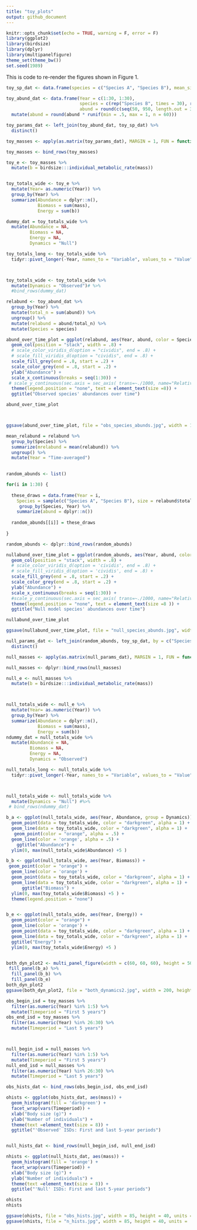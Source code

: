 ```yaml
---
title: "toy_plots"
output: github_document
---
```


```r
knitr::opts_chunk$set(echo = TRUE, warning = F, error = F)
library(ggplot2)
library(birdsize)
library(dplyr)
library(multipanelfigure)
theme_set(theme_bw())
set.seed(1989)
```


This is code to re-render the figures shown in Figure 1. 

```r

toy_sp_dat <- data.frame(species = c("Species A", "Species B"), mean_size = c(25, 50), sd_size = c(1.7, 3.5))

toy_abund_dat <- data.frame(Year = c(1:30, 1:30), 
                            species = c(rep("Species B", times = 30), rep("Species A", times = 30)),
                            abund = round(c(seq(50, 950, length.out = 30), seq(950, 50, length.out = 30)))) %>%
  mutate(abund = round(abund * runif(min = .5, max = 1, n = 60)))

toy_params_dat <- left_join(toy_abund_dat, toy_sp_dat) %>%
  distinct()

toy_masses <- apply(as.matrix(toy_params_dat), MARGIN = 1, FUN = function(x) data.frame(Year = x[1], species = x[2], mass = rnorm(as.numeric(x[3]), as.numeric(x[4]), as.numeric(x[5]))), simplify = F)

toy_masses <- bind_rows(toy_masses)

```



```r

toy_e <- toy_masses %>%
  mutate(b = birdsize:::individual_metabolic_rate(mass)) 


toy_totals_wide <- toy_e %>%
  mutate(Year= as.numeric(Year)) %>%
  group_by(Year) %>%
  summarize(Abundance = dplyr::n(),
            Biomass = sum(mass),
            Energy = sum(b))

dummy_dat = toy_totals_wide %>%
  mutate(Abundance = NA,
         Biomass = NA,
         Energy = NA,
         Dynamics = "Null")

toy_totals_long <- toy_totals_wide %>%
  tidyr::pivot_longer(-Year, names_to = "Variable", values_to = "Value")



toy_totals_wide <- toy_totals_wide %>%
  mutate(Dynamics = "Observed")# %>%
  #bind_rows(dummy_dat)
```


```r

relabund <- toy_abund_dat %>%
  group_by(Year) %>%
  mutate(total_n = sum(abund)) %>%
  ungroup() %>%
  mutate(relabund = abund/total_n) %>%
  mutate(Species = species)

abund_over_time_plot = ggplot(relabund, aes(Year, abund, color = Species, fill = Species)) +
  geom_col(position = "stack", width = .8) +
  # scale_color_viridis_d(option = "cividis", end = .8) +
  # scale_fill_viridis_d(option = "cividis", end = .8) +
  scale_fill_grey(end = .8, start = .2) +
  scale_color_grey(end = .8, start = .2) +
  ylab("Abundance") +
  scale_x_continuous(breaks = seq(1:30)) +
 # scale_y_continuous(sec.axis = sec_axis( trans=~./1000, name="Relative abundance")) +
  theme(legend.position = "none", text = element_text(size =8)) +
  ggtitle("Observed species' abundances over time")

abund_over_time_plot




```

```r

ggsave(abund_over_time_plot, file = "obs_species_abunds.jpg", width = 100, height = 40, units = "mm" )

```

```r

mean_relabund = relabund %>%
  group_by(Species) %>%
  summarize(mrelabund = mean(relabund)) %>%
  ungroup() %>%
  mutate(Year = "Time-averaged")
  

```


```r


random_abunds <- list()

for(i in 1:30) {
  
  these_draws = data.frame(Year = i, 
    Species = sample(c("Species A", "Species B"), size = relabund$total_n[i], prob = c(mean_relabund$mrelabund), replace= T)) %>%
     group_by(Species, Year) %>%
    summarize(abund = dplyr::n())
  
  random_abunds[[i]] = these_draws
    
}

random_abunds <- dplyr::bind_rows(random_abunds)
```

```r


nullabund_over_time_plot = ggplot(random_abunds, aes(Year, abund, color = Species, fill = Species)) +
  geom_col(position = "stack", width = .8) +
  # scale_color_viridis_d(option = 'cividis', end = .8) +
  # scale_fill_viridis_d(option = 'cividis', end = .8) +
  scale_fill_grey(end = .8, start = .2) +
  scale_color_grey(end = .8, start = .2) +
  ylab("Abundance") +
  scale_x_continuous(breaks = seq(1:30)) +
  #scale_y_continuous(sec.axis = sec_axis( trans=~./1000, name="Relative abundance")) +
  theme(legend.position = "none", text = element_text(size =8 )) +
  ggtitle("Null model species' abundances over time")

nullabund_over_time_plot

```

```r
ggsave(nullabund_over_time_plot, file = "null_species_abunds.jpg", width = 100, height = 40, units = "mm" )

```

```r



null_params_dat <- left_join(random_abunds, toy_sp_dat, by = c("Species" = "species")) %>%
  distinct()

null_masses <- apply(as.matrix(null_params_dat), MARGIN = 1, FUN = function(x) data.frame(Year = x[2], species = x[1], mass = rnorm(as.numeric(x[3]), as.numeric(x[4]), as.numeric(x[5]))), simplify = F)

null_masses <- dplyr::bind_rows(null_masses)

null_e <- null_masses %>%
  mutate(b = birdsize:::individual_metabolic_rate(mass)) 



null_totals_wide <- null_e %>%
  mutate(Year= as.numeric(Year)) %>%
  group_by(Year) %>%
  summarize(Abundance = dplyr::n(),
            Biomass = sum(mass),
            Energy = sum(b))
ndummy_dat = null_totals_wide %>%
  mutate(Abundance = NA,
         Biomass = NA,
         Energy = NA,
         Dynamics = "Observed")

null_totals_long <- null_totals_wide %>%
  tidyr::pivot_longer(-Year, names_to = "Variable", values_to = "Value")



null_totals_wide <- null_totals_wide %>%
  mutate(Dynamics = "Null") #%>%
 # bind_rows(ndummy_dat)
```

```r


b_a <- ggplot(null_totals_wide, aes(Year, Abundance, group = Dynamics)) +
  geom_point(data = toy_totals_wide, color = "darkgreen", alpha = 1) +
  geom_line(data = toy_totals_wide, color = "darkgreen", alpha = 1) +
   geom_point(color = "orange", alpha = .5) +
  geom_line(color = 'orange', alpha = .5) +
    ggtitle("Abundance") +
  ylim(0, max(null_totals_wide$Abundance) +5 ) 

b_b <- ggplot(null_totals_wide, aes(Year, Biomass)) +
 geom_point(color = "orange") +
  geom_line(color = 'orange') +
  geom_point(data = toy_totals_wide, color = "darkgreen", alpha = 1) +
  geom_line(data = toy_totals_wide, color = "darkgreen", alpha = 1) +
      ggtitle("Biomass") +
  ylim(0, max(toy_totals_wide$Biomass) +5 ) +
  theme(legend.position = "none")


b_e <- ggplot(null_totals_wide, aes(Year, Energy)) +
  geom_point(color = "orange") +
  geom_line(color = 'orange') +
  geom_point(data = toy_totals_wide, color = "darkgreen", alpha = 1) +
  geom_line(data = toy_totals_wide, color = "darkgreen", alpha = 1) +
  ggtitle("Energy") +
  ylim(0, max(toy_totals_wide$Energy) +5 ) 


both_dyn_plot2 <- multi_panel_figure(width = c(60, 60, 60), height = 50, rows = 1,units = "mm", panel_label_type = "none") %>%
 fill_panel(b_a) %>%
  fill_panel(b_b) %>%
  fill_panel(b_e)
both_dyn_plot2
ggsave(both_dyn_plot2, file = "both_dynamics2.jpg", width = 200, height = 40, units = 'mm')


```



```r

obs_begin_isd = toy_masses %>%
  filter(as.numeric(Year) %in% 1:5) %>%
  mutate(Timeperiod = "First 5 years")
obs_end_isd = toy_masses %>%
  filter(as.numeric(Year) %in% 26:30) %>%
  mutate(Timeperiod = "Last 5 years")



null_begin_isd = null_masses %>%
  filter(as.numeric(Year) %in% 1:5) %>%
  mutate(Timeperiod = "First 5 years")
null_end_isd = null_masses %>%
  filter(as.numeric(Year) %in% 26:30) %>%
  mutate(Timeperiod = "Last 5 years")

```

```r

obs_hists_dat <- bind_rows(obs_begin_isd, obs_end_isd) 

ohists <- ggplot(obs_hists_dat, aes(mass)) +
  geom_histogram(fill = 'darkgreen') +
  facet_wrap(vars(Timeperiod)) +
  xlab("Body size (g)") +
  ylab("Number of individuals") +
  theme(text =element_text(size = 8)) +
  ggtitle("'Observed' ISDs: First and last 5-year periods")


null_hists_dat <- bind_rows(null_begin_isd, null_end_isd) 

nhists <- ggplot(null_hists_dat, aes(mass)) +
  geom_histogram(fill = 'orange') +
  facet_wrap(vars(Timeperiod)) +
  xlab("Body size (g)") +
  ylab("Number of individuals") +
  theme(text =element_text(size = 8)) +
  ggtitle("'Null' ISDs: First and last 5-year periods")

ohists
nhists
```

```r

ggsave(ohists, file = "obs_hists.jpg", width = 85, height = 40, units = 'mm')
ggsave(nhists, file = "n_hists.jpg", width = 85, height = 40, units = 'mm')

```
